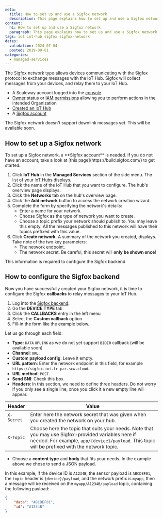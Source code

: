 ```yaml
---
meta:
  title: How to set up and use a Sigfox network
  description: This page explains how to set up and use a Sigfox network
content:
  h1: How to set up and use a Sigfox network
  paragraph: This page explains how to set up and use a Sigfox network
tags: iot iot-hub sigfox sigfox-network
dates:
  validation: 2024-07-04
  posted: 2019-09-01
categories:
  - managed-services
---
```


The [Sigfox](https://www.sigfox.com/en) network type allows devices communicating with the Sigfox protocol to exchange messages with the IoT Hub. Sigfox will collect messages from your devices, and relay them to your IoT Hub.

<Macro id="requirements" />

- A Scaleway account logged into the [console](https://console.scaleway.com)
- [Owner](/identity-and-access-management/iam/concepts/#owner) status or [IAM permissions](/identity-and-access-management/iam/concepts/#permission) allowing you to perform actions in the intended Organization
- [Created an IoT Hub](/managed-services/iot-hub/how-to/create-hub)
- A [Sigfox account](https://build.sigfox.com/)

<Message type="note">
  The Sigfox network doesn't support downlink messages yet. This will be available soon.
</Message>

## How to set up a Sigfox network

<Message type="tip">
  To set up a Sigfox network, a **Sigfox account** is needed. If you do not have an account, take a look at [this page](https://build.sigfox.com/) to get started.
</Message>

1. Click **IoT Hub** in the **Managed Services** section of the side menu. The list of your IoT Hubs displays.
2. Click the name of the IoT Hub that you want to configure. The hub's overview page displays.
3. Click the **Networks** tab on the hub's overview page.
4. Click the **Add network** button to access the network creation wizard.
5. Complete the form by specifying the network's details:
    * Enter a name for your network.
    * Choose Sigfox as the type of network you want to create.
    * Choose a topic prefix your network should publish to. You may leave this empty. All the messages published to this network will have their topics prefixed with this value.
    <Lightbox src="scaleway-iothub_network_modal_sigfox.webp" alt="" />
6. Click **Create network**. A summary of the network you created, displays. Take note of the two key parameters:
    * The network endpoint.
    * The network secret. Be careful, this secret will **only be shown once**!

This information is required to configure the Sigfox backend.

## How to configure the Sigfox backend

Now you have successfully created your Sigfox network, it is time to configure the Sigfox **callbacks** to relay messages to your IoT Hub.

1. Log into the [Sigfox backend](https://backend.sigfox.com).
2. Go the **DEVICE TYPE** tab
    <Lightbox src="scaleway-iothub_network_sigfox_devicetype_tab.webp" alt="" />
3. Click the **CALLBACKS** entry in the left menu
    <Lightbox src="scaleway-iothub_network_sigfox_devicetype_callbacks.webp" alt="" />
4. Select the **Custom callback** option
    <Lightbox src="scaleway-iothub_network_sigfox_devicetype_new_custom_callback.webp" alt="" />
5. Fill-in the form like the example below.
    <Lightbox src="scaleway-iothub_network_sigfox_devicetype_callback_form.webp" alt="" />

Let us go through each field:

* **Type**: `DATA` `UPLINK` as we do not yet support `BIDIR` callback (will be available soon)
* **Channel**: `URL`.
* **Custom payload config**: Leave it empty.
* **URL pattern**: Enter the network endpoint in this field, for example `https://sigfox.iot.fr-par.scw.cloud`.
* **URL method**: `POST`.
* **Send SNI**: Check this box.
* **Headers**: In this section, we need to define three headers. Do not worry if you only see a single line, once you click it a new empty line will appear.

| Header     | Value                                                                                                                                                                                                 |
|------------|-------------------------------------------------------------------------------------------------------------------------------------------------------------------------------------------------------|
| `X-Secret` | Enter here the network secret that was given when you created the network on your hub.                                                                                                                 |
| `X-Topic`  | Choose here the topic that suits your needs. Note that you may use Sigfox-provided variables here if needed. For example, `app/{device}/payload`. This topic will be prefixed with the network topic. |

- Choose a **content type** and **body** that fits your needs. In the example above we chose to send a JSON payload.

In this example, if the device ID is `A1234B`, the sensor payload is `ABCDEF01`, the `topic` header is `{device}/payload`, and the network prefix is `myapp`, then a message will be received on the `myapp/A1234B/payload` topic, containing the following payload:
```json
{
	"data": "ABCDEF01",
	"id": "A1234B"
}
```


